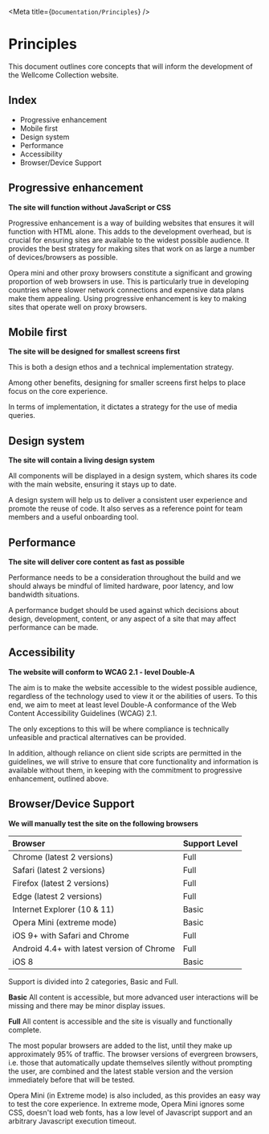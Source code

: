 
<Meta title={`Documentation/Principles`} />


# Principles

This document outlines core concepts that will inform the development of the Wellcome Collection website.

## Index

- Progressive enhancement
- Mobile first
- Design system
- Performance
- Accessibility
- Browser/Device Support

## Progressive enhancement

**The site will function without JavaScript or CSS**

Progressive enhancement is a way of building websites that ensures it will function with HTML alone. This adds to the development overhead, but is crucial for ensuring sites are available to the widest possible audience. It provides the best strategy for making sites that work on as large a number of devices/browsers as possible.

Opera mini and other proxy browsers constitute a significant and growing proportion of web browsers in use. This is particularly true in developing countries where slower network connections and expensive data plans make them appealing. Using progressive enhancement is key to making sites that operate well on proxy browsers.

## Mobile first

**The site will be designed for smallest screens first**

This is both a design ethos and a technical implementation strategy.

Among other benefits, designing for smaller screens first helps to place focus on the core experience.

In terms of implementation, it dictates a strategy for the use of media queries.

## Design system

**The site will contain a living design system**

All components will be displayed in a design system, which shares its code with the main website, ensuring it stays up to date.

A design system will help us to deliver a consistent user experience and promote the reuse of code. It also serves as a reference point for team members and a useful onboarding tool.

## Performance

**The site will deliver core content as fast as possible**

Performance needs to be a consideration throughout the build and we should always be mindful of limited hardware, poor latency, and low bandwidth situations.

A performance budget should be used against which decisions about design, development, content, or any aspect of a site that may affect performance can be made.

## Accessibility

**The website will conform to WCAG 2.1 - level Double-A**

The aim is to make the website accessible to the widest possible audience, regardless of the technology used to view it or the abilities of users. To this end, we aim to meet at least level Double-A conformance of the Web Content Accessibility Guidelines (WCAG) 2.1.

The only exceptions to this will be where compliance is technically unfeasible and practical alternatives can be provided.

In addition, although reliance on client side scripts are permitted in the guidelines, we will strive to ensure that core functionality and information is available without them, in keeping with the commitment to progressive enhancement, outlined above.

## Browser/Device Support

**We will manually test the site on the following browsers**

| Browser | Support Level |
|:---------|:---------------|
|Chrome (latest 2 versions) | Full |
|Safari (latest 2 versions) | Full |
|Firefox (latest 2 versions) | Full |
|Edge (latest 2 versions) | Full |
|Internet Explorer (10 & 11) | Basic |
|Opera Mini (extreme mode) | Basic |
|iOS 9+ with Safari and Chrome | Full |
|Android 4.4+ with latest version of Chrome | Full |
|iOS 8 | Basic |

Support is divided into 2 categories, Basic and Full.

**Basic**
All content is accessible, but more advanced user interactions will be missing and there may be minor display issues.

**Full**
All content is accessible and the site is visually and functionally complete.

The most popular browsers are added to the list, until they make up approximately 95% of traffic. The browser versions of evergreen browsers, i.e. those that automatically update themselves silently without prompting the user, are combined and the latest stable version and the version immediately before that will be tested.

Opera Mini (in Extreme mode) is also included, as this provides an easy way to test the core experience. In extreme mode, Opera Mini ignores some CSS, doesn't load web fonts, has a low level of Javascript support and an arbitrary Javascript execution timeout.
